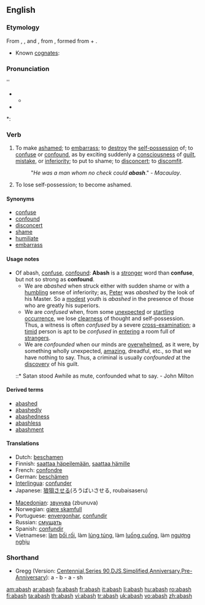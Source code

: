 ==English==

===Etymology===
From {{OE.}} {{term|abaissen}}, {{term|abaisshen}}, and {{term|abashen}}, from {{OF.}} {{term|esbahir||}}, formed from {{term|es}} + {{term|bair||to [[astonish]]}}.
* Known [[cognates]]: {{F.}} {{term|ébahir||to [[astonish]]}}

===Pronunciation===
{{a|RP}}''
** {{IPA|/əˈbæʃ/}}
* {{audio|en-us-abash.ogg|Audio (US)}}

*: {{rhymes|æʃ}}

===Verb===
{{en-verb|abash|es}}

# {{transitive}} To make [[ashamed]]; to [[embarrass]]; to [[destroy]] the [[self-possession]] of; to [[confuse]] or [[confound]], as by exciting suddenly a [[consciousness]] of [[guilt]], [[mistake]], or [[inferiority]]; to put to shame; to [[disconcert]]; to [[discomfit]].
#: "''He was a man whom no check could '''abash'''''." - ''Macaulay''.
# {{intransitive}} {{obsolete}} To lose self-possession; to become ashamed.

====Synonyms====
* [[confuse]]
* [[confound]]
* [[disconcert]]
* [[shame]]
* [[humiliate]]
* [[embarrass]]

====Usage notes====
* Of abash, [[confuse]], [[confound]]: '''Abash''' is a [[stronger]] word than '''confuse''', but not so strong as '''confound'''.
** We are ''abashed'' when struck either with sudden shame or with a [[humbling]] sense of inferiority; as, [[Peter]] was ''abashed'' by the look of his Master. So a [[modest]] youth is ''abashed'' in the presence of those who are greatly his superiors.
** We are ''confused'' when, from some [[unexpected]] or [[startling]] [[occurrence]], we lose [[clearness]] of thought and self-possession. Thus, a witness is often ''confused'' by a severe [[cross-]]examination; a [[timid]] person is apt to be ''confused'' in [[entering]] a room full of [[strangers]].
** We are ''confounded'' when our minds are [[overwhelmed]], as it were, by something wholly unexpected, [[amazing]], dreadful, etc., so that we have nothing to say. Thus, a criminal is usually ''confounded'' at the [[discovery]] of his guilt.
*::* Satan stood Awhile as mute, confounded what to say. - John Milton

====Derived terms====
* [[abashed]]
* [[abashedly]]
* [[abashedness]]
* [[abashless]]
* [[abashment]]

====Translations====
{{trans-top|to make ashamed, to embarrass}}
* Dutch: [[beschamen]]
* Finnish: [[saattaa häpeilemään]], [[saattaa hämille]]
* French: [[confondre]]
* German: [[beschämen]]
* [[Interlingua]]: [[confunder]]
* Japanese: [[狼狽]]させる(ろうばいさせる, roubaisaseru)
{{trans-mid}}
* [[Macedonian]]: [[звунува]] (zbunuva)
* Norwegian: [[gjøre skamfull]]
* Portuguese: [[envergonhar]], [[confundir]]
* Russian: [[смущать]]
* Spanish: [[confundir]]
* Vietnamese: [[làm]] [[bối rối]], làm [[lúng túng]], làm [[luống cuống]], làm [[ngượng nghịu]]
{{trans-bottom}}

===Shorthand===

* Gregg (Version: [http://en.wikipedia.org/wiki/Gregg_Shorthand#Centennial_Gregg_Shorthand Centennial],[http://en.wikipedia.org/wiki/Gregg_Shorthand#Series_90_Gregg_Shorthand Series 90],[http://en.wikipedia.org/wiki/Gregg_Shorthand#Diamond_Jubilee_Gregg_Shorthand  DJS],[http://en.wikipedia.org/wiki/Gregg_Shorthand#Simplified_Gregg_Shorthand Simplified],[http://en.wikipedia.org/wiki/Gregg_Shorthand#Anniversary_Gregg_Shorthand Anniversary],[http://en.wikipedia.org/wiki/Gregg_Shorthand#Pre-Anniversary_Gregg_Shorthand Pre-Anniversary]): a - b - a - sh

[[am:abash]]
[[ar:abash]]
[[fa:abash]]
[[fr:abash]]
[[it:abash]]
[[li:abash]]
[[hu:abash]]
[[ro:abash]]
[[fi:abash]]
[[ta:abash]]
[[th:abash]]
[[vi:abash]]
[[tr:abash]]
[[uk:abash]]
[[vo:abash]]
[[zh:abash]]